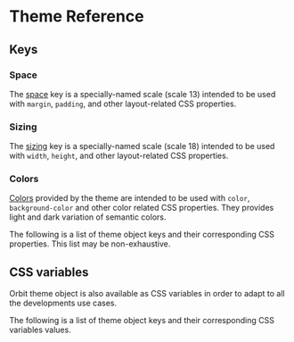 
<Meta
    title="Getting Started/Styling/Theme Reference"
    id="theme-reference"
/>

# Theme Reference

## Keys

### Space

The [space](/story/spacing--page) key is a specially-named scale (scale 13) intended to be used with `margin`, `padding`, and other layout-related CSS properties.

### Sizing

The [sizing](/story/sizing--page) key is a specially-named scale (scale 18) intended to be used with `width`, `height`, and other layout-related CSS properties.

### Colors

[Colors](/story/colors--page) provided by the theme are intended to be used with `color`, `background-color` and other color related CSS properties. They provides light and dark variation of semantic colors.

The following is a list of theme object keys and their corresponding CSS properties. This list may be non-exhaustive.

<Table
    columns={[
        { title: "Theme key", headerStyle: { width: "200px" }, rowClassName: "code"},
        { title: "CSS properties", headerStyle: { width: "450px" }, rowClassName: "code"}
    ]}
    rows={[
        ["space", "margin, margin-top, margin-bottom, margin-right, margin-left, padding, padding-left, padding-right, padding-bottom, gap, column-gap, row-gap"],
        ["sizing", "width, height, min-width, max-width, min-height, max-height, grid-auto-columns, grid-auto-rows"],
        ["boxShadows", "box-shadow"],
        ["fontSizes", "font-size"],
        ["colors", "color, background-color, border-color"],
        ["fontWeights", "font-weights"],
        ["lineHeights", "line-heights"],
        ["borderRadii", "border-radius"]
    ]}
    rowClassName="background-1"
/>

## CSS variables

Orbit theme object is also available as CSS variables in order to adapt to all the developments use cases.

The following is a list of theme object keys and their corresponding CSS variables values.

<Table
    columns={[
        { title: "Theme key", headerStyle: { width: "200px" }, rowClassName: "code" },
        { title: "CSS variable", headerStyle: { width: "450px" }, rowClassName: "code"}
    ]}
    rows={[
        ["space", "--o-ui-sp-{x}"],
        ["sizing", "--o-ui-sz-{x}"],
        ["boxShadows", "--o-ui-bs-{x}"],
        ["fontSizes", "--o-ui-fs-{x}"],
        ["colors", "--o-ui-{x}"],
        ["fontWeights", "--o-ui-fw-{x}"],
        ["lineHeights", "--o-ui-lh-{x}"],
        ["borderRadii", "--o-ui-br-{x}"]
    ]}
    rowClassName="background-1"
/>

